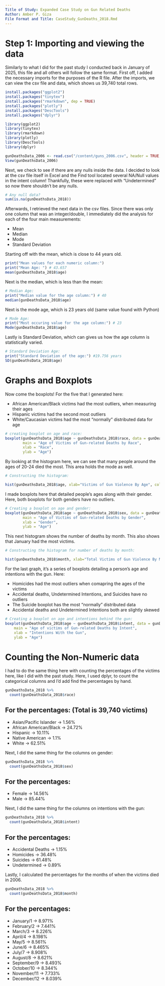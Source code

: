 ---
Title of Study: Expanded Case Study on Gun Related Deaths 
Author: Amber P. Giza
File Format and Title: CaseStudy_GunDeaths_2018.Rmd
---

# Step 1: Importing and viewing the data

Similarly to what I did for the past study I conducted back in January of 2025, 
this file and all others will follow the same format. First off, I added the necessary 
imports for the purposes of the R file. After the imports, we can view the csv file 
and data, which shows us 39,740 total rows. 

```{r}
install.packages("ggplot2")
install.packages("tinytex")
install.packages("rmarkdown", dep = TRUE)
install.packages("plotly")
install.packages("DescTools")
install.packages("dplyr")

library(ggplot2)
library(tinytex)
library(rmarkdown)
library(plotly)
library(DescTools)
library(dplyr)

gunDeathsData_2006 <- read.csv("/content/guns_2006.csv", header = TRUE, sep = ",")
View(gunDeathsData_2006)
```

Next, we check to see if there are any nulls inside the data. I decided to look at the csv
file itself in Excel and the Find tool located several NA/Null values in the intent column! Thankfully,
these were replaced with "Undetermined" so now there shouldn't be any nulls.

```{r}
# Any null data?
sum(is.na(gunDeathsData_2018))
```

Afterwards, I retrieved the next data in the csv files. Since there was only one column
that was an integer/double, I immediately did the analysis for each of the four main measurements:

* Mean
* Median
* Mode
* Standard Deviation

Starting off with the mean, which is close to 44 years old.

```{r}
print("Mean values for each numeric column:")
print("Mean Age: ") # 43.657
mean(gunDeathsData_2018$age)
```

Next is the median, which is less than the mean:

```{r}
# Median Age:
print("Median value for the age column:") # 40
median(gunDeathsData_2018$age)
```

Next is the mode age, which is 23 years old (same value found with Python)

```{r}
# Mode Age:
print("Most occuring value for the age column:") # 23
Mode(gunDeathsData_2018$age)
```

Lastly is Standard Deviation, which can gives us how the age column is statistically varied.

```{r}
# Standard Deviation Age:
print("Standard Deviation of the age:") #19.756 years
SD(gunDeathsData_2018$age)
```

# Graphs and Boxplots

Now come the boxplots! For the five that I generated here:

* African American/Black victims had the most outliers, when measuring their ages
* Hispanic victims had the second most outliers
* White/Caucasian victims had the most "normally" distributed data for age

```{r, echo=FALSE}
# creating boxplot on age and race:
boxplot(gunDeathsData_2018$age ~ gunDeathsData_2018$race, data = gunDeathsData_2018,
        main = "Age of Victims of Gun-related Deaths by Race",
        xlab = "Race",
        ylab = "Age")
```

By looking at the histogram here, we can see that many people around the ages of 20-24
died the most. This area holds the mode as well.

```{r, echo=FALSE}
# Constructing the histogram:

hist(gunDeathsData_2018$age, xlab="Victims of Gun Violence By Age", col = "red", border = "black")
```

I made boxplots here that detailed people's ages along with their gender. Here, both boxplots for 
both genders have no outliers. 

```{r, echo=FALSE}
# Creating a boxplot on age and gender:
boxplot(gunDeathsData_2018$age ~ gunDeathsData_2018$sex, data = gunDeathsData_2018,
        main = "Age of Victims of Gun-related Deaths by Gender",
        xlab = "Gender",
        ylab = "Age")
```

This next histogram shows the number of deaths by month. This also shows that January had the most 
victims.

```{r, echo=FALSE}
# Constructing the histogram for number of deaths by month:

hist(gunDeathsData_2018$month, xlab="Total Victims of Gun Violence By Month", col = "blue", border = "black")
```

For the last graph, it's a series of boxplots detailing a person's age and intentions with the gun.
Here:

* Homicides had the most outliers when comapring the ages of the victims
* Accidental deaths, Undetermined Intentions, and Suicides have no outliers
* The Suicide boxplot has the most "normally" distributed data
* Accidental deaths and Undetermined Intentions both are slightly skewed

```{r, echo=FALSE}
# Creating a boxplot on age and intentions behind the gun:
boxplot(gunDeathsData_2018$age ~ gunDeathsData_2018$intent, data = gunDeathsData_2018,
    main = "Age of victims of Gun-related Deaths by Intent",
    xlab = "Intentions With the Gun",
    ylab = "Age")
```
# Counting the Non-Numeric data

I had to do the same thing here with counting the percentages of the victims here, like I did with 
the past study. Here, I used dplyr, to count the categorical columns and I'd add find the percentages
by hand. 

```{r}
gunDeathsData_2018 %>%
  count(gunDeathsData_2018$race)
```

## For the percentages: (Total is 39,740 victims)
* Asian/Pacific Islander -> 1.56%
* African American/Black -> 24.72%
* Hispanic -> 10.11%
* Native American -> 1.1%
* White -> 62.51%

Next, I did the same thing for the columns on gender:

```{r}
gunDeathsData_2018 %>%
  count(gunDeathsData_2018$sex)
```

## For the percentages:
* Female -> 14.56%
* Male -> 85.44%

Next, I did the same thing for the columns on intentions with the gun:

```{r}
gunDeathsData_2018 %>%
  count(gunDeathsData_2018$intent)
```

## For the percentages:
* Accidental Deaths -> 1.15%
* Homicides -> 36.48%
* Suicides -> 61.48%
* Undetermined -> 0.89%

Lastly, I calculated the percentages for the months of when the victims died in 2006.

```{r}
gunDeathsData_2018 %>%
  count(gunDeathsData_2018$month)
```

## For the percentages:
* January/1 -> 8.971%
* February/2 -> 7.441%
* March/3 -> 8.226%
* April/4 -> 8.198%
* May/5 -> 8.561%
* June/6 -> 8.465%
* July/7 -> 8.908%
* August/8 -> 8.621%
* September/9 -> 8.493%
* October/10 -> 8.344%
* November/11 -> 7.733%
* December/12 -> 8.039%